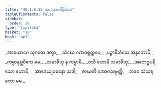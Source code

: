 ```yaml
---
title: "40.1.8.26 အာယောဂါနိသံသ"
tableOfContents: false
sidebar:
  order: 26
type: "tipitaka"
basket: "su"
book: "ap1"
---
```



<DynamicBreadcrumb />

<Division number="156" book="ap1" e="ch" v="20" p="365">

<Paragraph number="4453" type="verses" book="ap1">
_အာယောဂေ သုဂတေ ဒတွာ,_  
_သံဃေ ဂဏဝရုတ္တမေ;_  
_ပဉ္စာနိသံသေ အနုဘောမိ,_  
_ကမ္မာနုစ္ဆဝိကေ မမ._  

</Paragraph>

</Division>
<Division number="157" book="ap1" e="ch" v="20" p="365">

<Paragraph number="4454" type="verses" book="ap1">
_သမာဓီသု န ကမ္ပာမိ,_  
_ဝသီ ဟောမိ သမာဓိသု;_  
_အဘေဇ္ဇပရိသော ဟောမိ,_  
_အာဒေယျဝစနော သဒါ;_  
_ဇာယတိ ဘောဂသမ္ပတ္တိ,_  
_ဘဝေ သံသရတော မမ._
</Paragraph>
</Division>